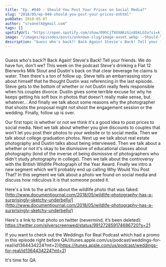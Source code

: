 ```yaml
---
title: "Ep. #040 - Should You Post Your Prices on Social Media?"
slug: "2018/05/ep-040-should-you-post-your-prices-onhtml"
pubDate: 2018-05-07
author: "srvanelk@gmail.com"
tags: []
spotifyUrl: "https://open.spotify.com/show/09hCjT9XXAKzGin8bkLG3a?si=kjRZvQ1JTb6Ov3HVzSSlWA"
image: "/images/episodes/posts/unknown-slug/image-asset.webp---Should-You-Post-Your-Prices-on-Social-Media-e1rigs"
description: "Guess who's back?! Back Again! Stevie's Back! Tell your friends. We do have fun, don't we? This week on the podcast Steve's drinking a Flat 12 Bierworks Milk Stout and Dustin's back on that clear beverage he claims is water. Then there's a ton of follow up. Steve tells an embarrassing story about himself that he thought Dustin was referencing in the last episode. Steve gets to the bottom of whether or not Dustin really feels responsible when his couples divorce. Dustin gives some terrible excuse for why he keeps getting his soft box in photos that doesn't really make sense, but whatever... And finally we talk about some reasons why the photographer that shoots the proposal might not shoot the engagement session or the wedding. Finally, follow up is over."
---
```


<figure>
  <img src="/images/episodes/posts/unknown-slug/image-asset.webp" alt="" />
</figure>

Guess who's back?! Back Again! Stevie's Back! Tell your friends. We do have fun, don't we? This week on the podcast Steve's drinking a Flat 12 Bierworks Milk Stout and Dustin's back on that clear beverage he claims is water. Then there's a ton of follow up. Steve tells an embarrassing story about himself that he thought Dustin was referencing in the last episode. Steve gets to the bottom of whether or not Dustin really feels responsible when his couples divorce. Dustin gives some terrible excuse for why he keeps getting his soft box in photos that doesn't really make sense, but whatever... And finally we talk about some reasons why the photographer that shoots the proposal might not shoot the engagement session or the wedding. Finally, follow up is over.

Our first topic is whether or not we think it's a good idea to post prices to social media. Next we talk about whether you give discounts to couples that won't let you post their photos to your website or to social media. Then we talk about college graduation photos. Next up we talk about real estate photography and Dustin talks about being interviewed. Then we talk about a whether or not it's okay to be dismissive of educational classes about photography (kind of the inverse of being dismissive of photographers who didn't study photography in college). Then we talk about the controversy with the British Wildlife Photograph of the Year Award. Finally we intro a new segment which we'll probably end up calling Why Would You Post That? In this segment we talk about a photo we found on social media and discuss how ridiculous it is that someone posted it.

Here's a link to the article about the wildlife photo that was faked:  
[http://www.documentjournal.com/2018/05/wildlife-photography-has-a-surprisingly-sketchy-underbelly/](http://www.documentjournal.com/2018/05/wildlife-photography-has-a-surprisingly-sketchy-underbelly/)

Here's a link to that photo on twitter (nevermind, it’s been deleted):  
https://twitter.com/silverscreenwed/status/991272859174686720?s=21

If you want to check out the Weddings For Real Podcast which had a promo in this episode right before QA//itunes.apple.com/us/podcast/weddings-for-real/id1364434224?mt=2](https://itunes.apple.com/us/podcast/weddings-for-real/id1364434224?mt=2)

It's time for QA